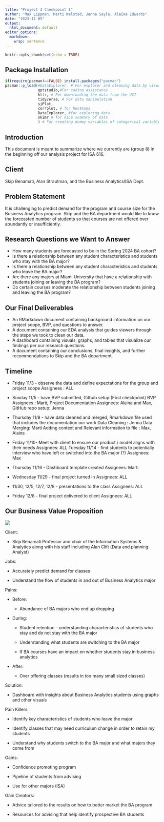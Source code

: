 ```yaml
---
title: "Project 3 Checkpoint 1"
author: "Max Lippman, Marti Walstad, Jenna Sayle, Alaina Edwards"
date: "2023-11-05"
output:
  html_document: default
editor_options: 
  markdown: 
    wrap: sentence
---
```


```r
knitr::opts_chunk$set(echo = TRUE)
```

## Package Installation

```r
if(require(pacman)==FALSE) install.packages("pacman")
pacman::p_load(#DataExplorer, # For explorer and cleaning data by visualizing missing values.
               gptstudio,#For coding assistance
               httr, # For downloading the data from the UCI
               tidyverse, # For data manipulation
               sjPlot, 
               corrplot, # for heatmaps
               DataExplorer, #for exploring data
               skimr # for nice summary of data
               ) # For creating dummy variables of categorical variables automatically.)
```

## Introduction

This document is meant to summarize where we currently are (group 8) in the beginning off our analysis project for ISA 616.

## Client

Skip Benamati, Alan Strautman, and the Business Analytics/ISA Dept.

## Problem Statement

It is challenging to predict demand for the program and course size for the Business Analytics program.
Skip and the BA department would like to know the forecasted number of students so that courses are not offered over abundantly or insufficiently.

## Research Questions we Want to Answer

-   How many students are forecasted to be in the Spring 2024 BA cohort?
-   Is there a relationship between any student characteristics and students who stay with the BA major?
-   Is there a relationship between any student characteristics and students who leave the BA major?
-   Are there any majors at Miami University that have a relationship with students joining or leaving the BA program?
-   Do certain courses moderate the relationship between students joining and leaving the BA program?

## Our Final Deliverables

-   An RMarkdown document containing background information on our project scope, BVP, and questions to answer.
-   A document containing our EDA analysis that guides viewers through the steps we took to clean our data.
-   A dashboard containing visuals, graphs, and tables that visualize our findings per our research questions.
-   A document containing our conclusions, final insights, and further recommendations to Skip and the BA department.

## Timeline

-   Friday 11/3 - observe the data and define expectations for the group and project scope Assignees : ALL

-   Sunday 11/5 - have BVP submitted, Github setup (First checkpoint) BVP Assignees : Marti, Project Documentation Assignees: Alaina and Max, GitHub repo setup: Jenna

-   Thursday 11/9 - have data cleaned and merged, Rmarkdown file used that includes the documentation our work Data Cleaning : Jenna Data Merging: Marti Adding context and Relevant information to file : Max, Alaina

-   Friday 11/10- Meet with client to ensure our product / model aligns with their needs Assignees: ALL Tuesday 11/14 - find students to potentially interview who have left or switched into the BA major (?) Assignees: Max

-   Thursday 11/16 - Dashboard template created Assignees: Marti

-   Wednesday 11/29 - final project turned in Assignees: ALL

-   11/30, 12/5, 12/7, 12/8 - presentations to the class Assignees: ALL

-   Friday 12/8 - final project delivered to client Assignees: ALL

## Our Business Value Proposition

![](BVP_group8.png)

Client: 

-   Skip Benamati Professor and chair of the Information Systems & Analytics along with his staff including Alan Clift (Data and planning Analyst)

Jobs:

-   Accurately predict demand for classes

-   Understand the flow of students in and out of Business Analytics major

Pains:

-   Before:

    -   Abundance of BA majors who end up dropping  

-   During: 

    -   Student retention -- understanding characteristics of students who stay and do not stay with the BA major

    -   Understanding what students are switching to the BA major

    -   If BA courses have an impact on whether students stay in business analytics

-   After:

    -   Over offering classes (results in too many small sized classes)

Solution:

-   Dashboard with insights about Business Analytics students using graphs and other visuals

Pain Killers:

-   Identify key characteristics of students who leave the major 

-   Identify classes that may need curriculum change in order to retain my students

-   Understand why students switch to the BA major and what majors they come from 

Gains:

-   Confidence promoting program

-   Pipeline of students from advising 

-   Use for other majors (ISA)

Gain Creators:

-   Advice tailored to the results on how to better market the BA program

-   Resources for advising that help identify prospective BA students 

